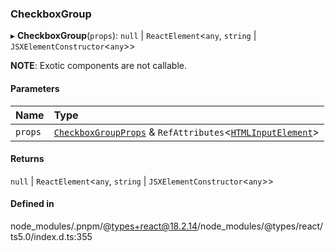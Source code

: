 ### CheckboxGroup

▸ **CheckboxGroup**(`props`): `null` \| `ReactElement`\<`any`, `string` \| `JSXElementConstructor`\<`any`\>\>

**NOTE**: Exotic components are not callable.

#### Parameters

| Name    | Type                                                                                                                                    |
| :------ | :-------------------------------------------------------------------------------------------------------------------------------------- |
| `props` | [`CheckboxGroupProps`](props.md) & `RefAttributes`\<[`HTMLInputElement`](https://developer.mozilla.org/docs/Web/API/HTMLInputElement)\> |

#### Returns

`null` \| `ReactElement`\<`any`, `string` \| `JSXElementConstructor`\<`any`\>\>

#### Defined in

node_modules/.pnpm/@types+react@18.2.14/node_modules/@types/react/ts5.0/index.d.ts:355
